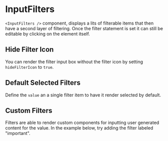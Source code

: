 
<Meta component={InputFilters} title="Docs/InputFilters" />

# InputFilters

`<InputFilters />` component, displays a lits of filterable items that then have a second layer of filtering. Once the filter statement is set it can still be editable by clicking on the element itself.

<Editor code={basicStory} />

## Hide Filter Icon

You can render the filter input box without the filter icon by setting `hideFilterIcon` to `true`.

<Editor code={hideFilterIconStory} />

## Default Selected Filters

Define the `value` an a single filter item to have it render selected by default.

<Editor code={filterSelectedStory} />

## Custom Filters

Filters are able to render custom components for inputting user generated content for the value. In the example below, try adding the filter labeled "important".

<Editor code={customFilterStory} />

<ArgsTable of={InputFilters} exclude={excludedProps} />
